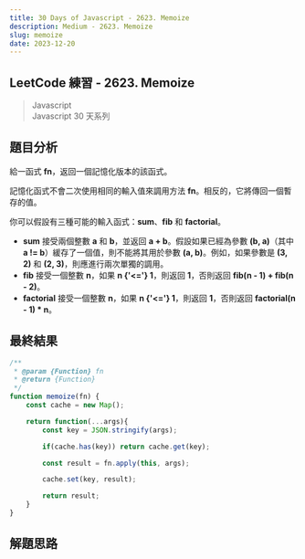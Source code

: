 ```yaml
---
title: 30 Days of Javascript - 2623. Memoize
description: Medium - 2623. Memoize
slug: memoize
date: 2023-12-20
---
```


## LeetCode 練習 - 2623. Memoize
> Javascript  
> Javascript 30 天系列

## 題目分析
給一函式 **fn**，返回一個記憶化版本的該函式。  

記憶化函式不會二次使用相同的輸入值來調用方法 **fn**。相反的，它將傳回一個暫存的值。  

你可以假設有三種可能的輸入函式：**sum**、**fib** 和 **factorial**。  

* **sum** 接受兩個整數 **a** 和 **b**，並返回 **a + b**。假設如果已經為參數 **(b, a)**（其中 **a != b**）緩存了一個值，則不能將其用於參數 **(a, b)**。例如，如果參數是 **(3, 2)** 和 **(2, 3)**，則應進行兩次單獨的調用。  
* **fib** 接受一個整數 **n**，如果 **n {'<='} 1**，則返回 **1**，否則返回 **fib(n - 1) + fib(n - 2)**。  
* **factorial** 接受一個整數 **n**，如果 **n {'<='} 1**，則返回 **1**，否則返回 **factorial(n - 1) * n**。  

## 最終結果

```js:memoize.js
/**
 * @param {Function} fn
 * @return {Function}
 */
function memoize(fn) {
    const cache = new Map();

    return function(...args){
        const key = JSON.stringify(args);

        if(cache.has(key)) return cache.get(key);

        const result = fn.apply(this, args);

        cache.set(key, result);

        return result;
    }
}
```

## 解題思路